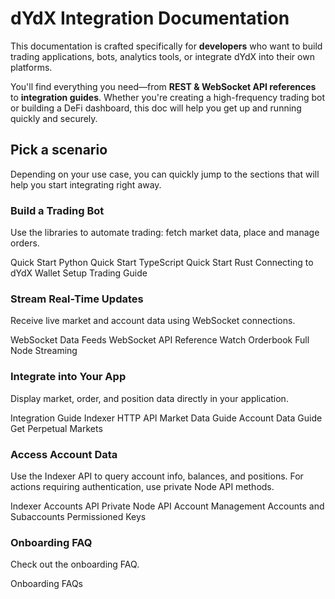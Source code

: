 
# dYdX Integration Documentation

This documentation is crafted specifically for **developers** who want to build trading applications, bots, analytics tools, or integrate dYdX into their own platforms.

You'll find everything you need—from **REST & WebSocket API references** to **integration guides**. Whether you're creating a high-frequency trading bot or building a DeFi dashboard, this doc will help you get up and running quickly and securely.

## Pick a scenario
Depending on your use case, you can quickly jump to the sections that will help you start integrating right away.

### **Build a Trading Bot**  
Use the libraries to automate trading: fetch market data, place and manage orders.

<LinkButtonGroup>
  <LinkButton href="/interaction/client/quick-start-py">Quick Start Python</LinkButton>
  <LinkButton href="/interaction/client/quick-start-ts">Quick Start TypeScript</LinkButton>
  <LinkButton href="/interaction/client/quick-start-rs">Quick Start Rust</LinkButton>
  <LinkButton href="/interaction/endpoints">Connecting to dYdX</LinkButton>
  <LinkButton href="/interaction/wallet-setup">Wallet Setup</LinkButton>
  <LinkButton href="/interaction/trading">Trading Guide</LinkButton>
</LinkButtonGroup>

### **Stream Real-Time Updates**
Receive live market and account data using WebSocket connections.

<LinkButtonGroup>
  <LinkButton href="/interaction/data/feeds">WebSocket Data Feeds</LinkButton>
  <LinkButton href="/indexer-client/websockets">WebSocket API Reference</LinkButton>
  <LinkButton href="/interaction/data/watch-orderbook">Watch Orderbook</LinkButton>
  <LinkButton href="/nodes/full-node-streaming">Full Node Streaming</LinkButton>
</LinkButtonGroup>

### **Integrate into Your App**
Display market, order, and position data directly in your application.

<LinkButtonGroup>
  <LinkButton href="/integration/integration-guide">Integration Guide</LinkButton>
  <LinkButton href="/indexer-client/http">Indexer HTTP API</LinkButton>
  <LinkButton href="/interaction/data/market">Market Data Guide</LinkButton>
  <LinkButton href="/interaction/data/accounts">Account Data Guide</LinkButton>
  <LinkButton href="/indexer-client/http/markets/get_perpetual_markets">Get Perpetual Markets</LinkButton>
</LinkButtonGroup>

### **Access Account Data**
Use the Indexer API to query account info, balances, and positions. For actions requiring authentication, use private Node API methods.

<LinkButtonGroup>
  <LinkButton href="/indexer-client/http/accounts">Indexer Accounts API</LinkButton>
  <LinkButton href="/node-client/private">Private Node API</LinkButton>
  <LinkButton href="/interaction/data/accounts">Account Management</LinkButton>
  <LinkButton href="/concepts/trading/accounts">Accounts and Subaccounts</LinkButton>
  <LinkButton href="/interaction/permissioned-keys">Permissioned Keys</LinkButton>
</LinkButtonGroup>

### **Onboarding FAQ**
Check out the onboarding FAQ.

<LinkButtonGroup>
  <LinkButton href="/concepts/onboarding-faqs">Onboarding FAQs</LinkButton>
</LinkButtonGroup>

